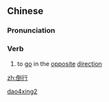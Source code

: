 ==Chinese==
{{zh-forms}}

===Pronunciation===
{{zh-pron
|m=dàoxíng
|cat=v
}}

===Verb===
{{zh-verb}}

# {{lb|zh|literary}} to [[go]] in the [[opposite]] [[direction]]

[[Category:Mandarin literary terms|dao4xing2]]

[[zh:倒行]]